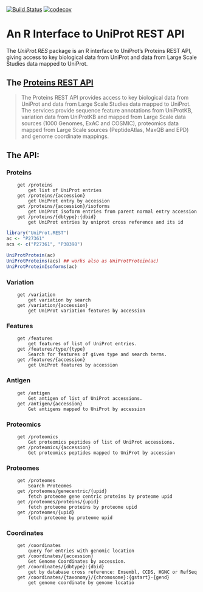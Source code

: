 [![Build Status](https://travis-ci.org/lgatto/UniProt.REST.svg?branch=master)](https://travis-ci.org/lgatto/UniProt.REST)
[![codecov](https://codecov.io/gh/lgatto/UniProt.REST/branch/master/graph/badge.svg)](https://codecov.io/gh/lgatto/UniProt.REST)

# An R Interface to UniProt REST API

The *UniProt.RES* package is an R interface to UniProt's Proteins REST
API, giving access to key biological data from UniProt and data from
Large Scale Studies data mapped to UniProt.


## The [Proteins REST API](https://www.ebi.ac.uk/proteins/api/doc/swagger/)

> The Proteins REST API provides access to key biological data from
> UniProt and data from Large Scale Studies data mapped to
> UniProt. The services provide sequence feature annotations from
> UniProtKB, variation data from UniProtKB and mapped from Large Scale
> data sources (1000 Genomes, ExAC and COSMIC), proteomics data mapped
> from Large Scale sources (PeptideAtlas, MaxQB and EPD) and genome
> coordinate mappings.

## The API:

### Proteins

        get /proteins
            get list of UniProt entries
        get /proteins/{accession}
            get UniProt entry by accession
        get /proteins/{accession}/isoforms
            get UniProt isoform entries from parent normal entry accession
        get /proteins/{dbtype}:{dbid}
            get UniProt entries by uniprot cross reference and its id

```r
library("UniProt.REST")
ac <- "P27361"
acs <- c("P27361", "P38398")

UniProtProtein(ac)
UniProtProteins(acs) ## works also as UniProtProtein(ac)
UniProtProteinIsoforms(ac)
```

### Variation

        get /variation
            get variation by search
        get /variation/{accession}
            get UniProt variation features by accession

### Features

        get /features
            get features of list of UniProt entries.
        get /features/type/{type}
            Search for features of given type and search terms.
        get /features/{accession}
            get UniProt features by accession

### Antigen

        get /antigen
            Get antigen of list of UniProt accessions.
        get /antigen/{accession}
            Get antigens mapped to UniProt by accession

### Proteomics

        get /proteomics
            Get proteomics peptides of list of UniProt accessions.
        get /proteomics/{accession}
            Get proteomics peptides mapped to UniProt by accession

### Proteomes

        get /proteomes
            Search Proteomes
        get /proteomes/genecentric/{upid}
            fetch proteome gene centric proteins by proteome upid
        get /proteomes/proteins/{upid}
            fetch proteome proteins by proteome upid
        get /proteomes/{upid}
            fetch proteome by proteome upid

### Coordinates

        get /coordinates
            query for entries with genomic location
        get /coordinates/{accession}
            Get Genome Coordinates by accession.
        get /coordinates/{dbtype}:{dbid}
            get by database cross reference: Ensembl, CCDS, HGNC or RefSeq
        get /coordinates/{taxonomy}/{chromosome}:{gstart}-{gend}
            get genome coordinate by genome locatio
